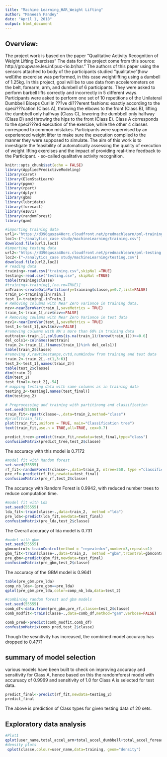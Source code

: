 ---
title: "Machine Learning_HAR_Weight Lifting"
author: "Maneesh Pandey"
date: "April 1, 2018"
output: html_document
---
## Overview:
The project work is based on the paper "Qualitative Activity Recognition of Weight Lifting Exercises" The data for this project come from this source: http://groupware.les.inf.puc-rio.br/har." The authors of this paper using the sensors attached to body of the participants studied "qualitatve"(how well)the excercise was performed, in this case weightlifting using a dumbell of 1.25kg.
 In this project, goal will be to use data from accelerometers on the belt, forearm, arm, and dumbell of 6 participants. They were asked to perform barbell lifts correctly and incorrectly in 5 different ways.
 Participants were asked to perform one set of 10 repetitions of the Unilateral Dumbbell Biceps Curl in ???ve di???erent fashions: exactly according to the speci???cation (Class A), throwing the elbows to the front (Class B), lifting the dumbbell only halfway (Class C), lowering the dumbbell only halfway (Class D) and throwing the hips to the front (Class E). Class A corresponds to the speci???ed execution of the exercise, while the other 4 classes correspond to common mistakes. Participants were supervised by an experienced weight lifter to make sure the execution complied to the manner they were supposed to simulate.
The aim of this work is to investigate the feasibility of automatically assessing the quality of execution of weight lifting exercises and the impact of providing real-time feedback to the Participant. - so-called qualitative activity recognition. 

```{r setup, include=FALSE}
knitr::opts_chunk$set(echo = FALSE)
library(AppliedPredictiveModeling)
library(caret)
library(ElemStatLearn)
library(pgmm)
library(rpart)
library(dplyr)
library(gbm)
library(lubridate)
library(forecast)
library(e1071)
library(randomForest)
library(gam)
```
```{r,echo=TRUE}
#importing training data
url1<-"https://d396qusza40orc.cloudfront.net/predmachlearn/pml-training.csv"
loc1<-("~/analytics_case study/machineLearning/training.csv")
download.file(url1,loc1)
#importing testing data
url2<-"https://d396qusza40orc.cloudfront.net/predmachlearn/pml-testing.csv"
loc2<-("~/analytics_case study/machineLearning/testing.csv")
download.file(url2,loc2)
# reading data
training<-read.csv("training.csv",skipNul =TRUE)
testing<-read.csv("testing.csv", skipNul =TRUE)
table(training$classe)
#training<-training[,(na.rm=TRUE)]
inTrain<-createDataPartition(y=training$classe,p=0.7,list=FALSE)
train_1<-training[inTrain,]
test_1<-training[-inTrain,]
# Removing columns with Near Zero variance in training data, 
nzv<-nearZeroVar(train_1,saveMetrics = TRUE)
train_1<-train_1[,nzv$nzv==FALSE]
# Removing coulmns with Near Zero Variance in test data
nzv1<-nearZeroVar(test_1,saveMetrics = TRUE)
test_1<-test_1[,nzv1$nzv==FALSE]
#removing columns with NA's more than 60% in training data
outtrain<-train_1[,colSums(is.na(train_1)/(nrow(train_1)))>=0.6]
del_cols1<-colnames(outtrain)
train_2<-train_1[,!(names(train_1)%in% del_cols1)]
table(train_2$classe)
#removing X,rawtimestamps,cvtd,numWindow from training and test data
train_2<-train_2[,-c(1,3:6)]
test_2<-test_1[,names(train_2)]
table(test_2$classe)
dim(train_2)
dim(test_2)
test_final<-test_2[,-54]
# mapping testing data with same columns as in training data
testing_2<-testing[,names(test_final)]
dim(testing_2)
```
```{r,echo=TRUE}
# Preprocessing and training with partitinong and classification
set.seed(55555)
train_fit<-rpart(classe~.,data=train_2,method="class")
#print(train_fit)
plot(train_fit,uniform = TRUE, main="Classification tree")
text(train_fit,use.n = TRUE,all=TRUE, cex=0.7)
```

```{r,echo=TRUE}
predict_tree<-predict(train_fit,newdata=test_final,type="class")
confusionMatrix(predict_tree,test_2$classe)
```
The accuracy with this model is 0.7172


```{r,echo=TRUE}
#model fit with Random forest
set.seed(55555)
rf_fit<-randomForest(classe~.,data=train_2, ntree=250, type ="classification")
pre_rf<-predict(rf_fit,newdata=test_final)
confusionMatrix(pre_rf,test_2$classe)

```
The accuracy with Random Forest is 0.9942, with reduced number trees to reduce computation time.

```{r,echo=TRUE}
#model fit with Lda 
set.seed(55555)
lda_fit<-train(classe~.,data=train_2,  method ="lda")
pre_lda<-predict(lda_fit,newdata=test_final)
confusionMatrix(pre_lda,test_2$classe)
```
The Overall accuracy of lda model is 0.731


```{r,echo= TRUE}
#model with gbm 
set.seed(55555)
gbmcontrol<-trainControl(method = "repeatedcv",number=3,repeats=1)
gbm_fit<-train(classe~.,data=train_2,  method ="gbm",trControl=gbmcontrol,verbose=FALSE)
pre_gbm<-predict(gbm_fit,newdata=test_final)
confusionMatrix(pre_gbm,test_2$classe)
```
The accuracy of the GBM model is 0.9641


```{r,echo=TRUE}

table(pre_gbm,pre_lda)
comp_nb_lda<-(pre_gbm==pre_lda)
qplot(pre_gbm,pre_lda,color=comp_nb_lda,data=test_2)

```
```{r, echo=TRUE}
#combining random forest and gbm models
set.seed(55555)
comb_df<-data.frame(pre_gbm,pre_rf,classe=test_2$classe)
comb_modfit<-train(classe~.,data=comb_df,method="gam",verbose=FALSE)
```

```{r,echo=TRUE}
comb_pred<-predict(comb_modfit,comb_df)
confusionMatrix(comb_pred,test_2$classe)
```

Though the sesnitivity has increased, the combined model accuracy has dropped to 0.4771

## summary of model selection
various models have been built to check on improving accuracy and sensitivity for Class A, hence based on this the randomforest model with accuruacy of 0.9969 and sensitivity of 1.0 for Class A is selected for test data.
```{r,echo=TRUE}
predict_final<-predict(rf_fit,newdata=testing_2)
predict_final
```
The above is prediction of Class types for given testing data of 20 sets.



## Exploratory data analysis


```{r, echo=FALSE}
#Plot1
qplot(user_name,total_accel_arm+total_accel_dumbbell+total_accel_forearm+total_accel_belt, colour=classe,data=training)
#density plots
 qplot(classe,colour=user_name,data=training, geom="density")
 
```

